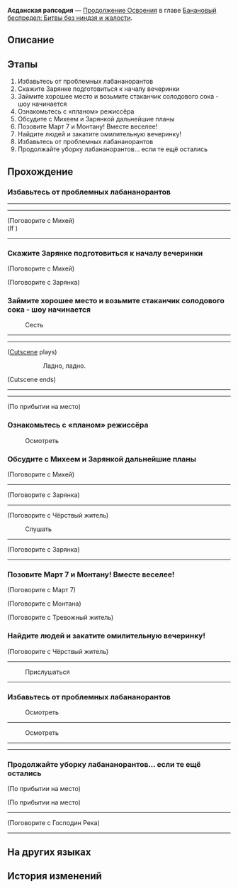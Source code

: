 {{Дополнить|Диалоги.}}
{{Миссия Инфобокс
|id              = 1034209
|Название        = 
|Изображение     = Миссия Освоения Асданская рапсодия.png
|Тип             = Продолжение Освоения
|События         = 
|Глава           = Банановый беспредел: Битвы без ниндзя и жалости
|Условия         = Завершена [[Продолжение Освоения]] ''[[Идущие за хвостом обезьяны]]''
|Персонажи       = Бутхилл; Господин Река; Зарянка; Март 7; Михей; Монелла; Первопроходец; Тревожный житель; Чёрствый житель
|СтартЛокация    = Риф потока сновидений
|Мир             = Пенакония
|Локации         = Риф потока сновидений
|Предыдущая      = Идущие за хвостом обезьяны
|Следующая       = Битвы без ниндзя и жалости
|Награды         = Опыт Освоения*300; Звёздный нефрит*40; Очищенный эфир*4; Утраченный кристалл*3; Кредиты*30 000
}}
'''Асданская рапсодия''' — [[Продолжение Освоения]] в главе [[Банановый беспредел: Битвы без ниндзя и жалости]].

==Описание==
{{Описание|Риф потока сновидений по-прежнему разъедает меметический вирус. Сюда с новым планом приезжает господин Река. Следуя замыслу господина Реки, Бутхилл собирает жителей и устраивает вечеринку. Хедлайнером становится Зарянка, и под действием силы Гармонии, которая снисходит на участников вечеринки через звучание электронной танцевальной музыки, влияние Баюнановой обезьянки рассеивается.}}

==Этапы==
# Избавьтесь от проблемных лабананорантов
# Скажите Зарянке подготовиться к началу вечеринки
# Займите хорошее место и возьмите стаканчик солодового сока - шоу начинается
# Ознакомьтесь с «планом» режиссёра
# Обсудите с Михеем и Зарянкой дальнейшие планы
# Позовите Март 7 и Монтану! Вместе веселее!
# Найдите людей и закатите омилительную вечеринку!
# Избавьтесь от проблемных лабананорантов
# Продолжайте уборку лабананорантов... если те ещё остались

==Прохождение==
{{Дополнить}}

===Избавьтесь от проблемных лабананорантов===
{{Описание миссии|локация=Риф потока сновидений|Пушистики разбрасывают повсюду кожуру от бананов, а в этом проклятом месте нет ни одного дворника... Так что вы не против немного тут подмести.<br />Метла у вас уже есть - правда, пулями стреляет.}}
{{Диалог Начало}}
----
:{{tx}}
----
:{{tx}}

;(Поговорите с Михей)
;(If {{cx}}<!--SubMission Finish: 103420901-->)
----
<!--Unknown TalkSentence: 103438951-->
{{Диалог Конец}}

===Скажите Зарянке подготовиться к началу вечеринки===
{{Описание миссии|локация=Риф потока сновидений|Охота - огонь. Вкусный солодовый сок, забавные обезьянки - что за омилительная вечеринка! Но как-то всё хаотично, многое не сходится, а в последнем фильме говорилось... Вот же, как там реплика звучала...<br />«Если всё растолковывать, то мир потеряет толику своей загадочности».}}
{{Диалог Начало}}

;(Поговорите с Михей)
:{{tx}}

;(Поговорите с Зарянка)
:{{tx}}

<!--Unknown TalkSentence: 103440751-->
{{Диалог Конец}}

===Займите хорошее место и возьмите стаканчик солодового сока - шоу начинается===
{{Диалог Начало}}

:{{Диалог|Изучение}} Сесть
:{{tx}}
----
----
;([[#Gallery|Cutscene]] plays)
::Ладно, ладно.
;(Cutscene ends)
----
----
:{{tx}}
;(По прибытии на место)
{{Диалог Конец}}

===Ознакомьтесь с «планом» режиссёра===
{{Описание миссии|локация=Риф потока сновидений|Пусть режиссёр и не жалует обезьян, но ходить вокруг да около обожает - прямо как эти умилыши. Что ж, никто и не обещал, что все ваши товарищи будут разговаривать по-нормальному. Как только вы почините свой маяк синестезии, придётся поучить их всех сразу говорить по делу.<br />Посмотрим на его подарок. Не понравится - можно поставить его фильму одну звезду.}}
{{Диалог Начало}}

:{{Диалог|Изучение}} Осмотреть
:{{tx}}
{{Диалог Конец}}

===Обсудите с Михеем и Зарянкой дальнейшие планы===
{{Описание миссии|локация=Риф потока сновидений|Пусть режиссёр и не жалует обезьян, но ходить вокруг да около обожает - прямо как эти умилыши. Что ж, никто и не обещал, что все ваши товарищи будут разговаривать по-нормальному. Как только вы почините свой маяк синестезии, придётся поучить их всех сразу говорить по делу.<br />Ладно, сценарий-то у них неплохой, надо помочь им подыскать актёров.}}
{{Диалог Начало}}

;(Поговорите с Михей)
:{{tx}}
----
:{{tx}}

;(Поговорите с Зарянка)
:{{tx}}
----
:{{tx}}


;(Поговорите с Чёрствый житель)
:{{tx}}

:{{Диалог|Изучение}} Слушать
----
<!--Unknown TalkSentence: 103440251-->
<!--Unknown TalkSentence: 103440252-->
<!--Unknown TalkSentence: 103440253-->

;(Поговорите с Зарянка)
----
<!--Unknown TalkSentence: 103439758-->
{{Диалог Конец}}

===Позовите Март 7 и Монтану! Вместе веселее!===
{{Диалог Начало}}

;(Поговорите с Март 7)
:{{tx}}

;(Поговорите с Монтана)
:{{tx}}

<!--Unknown TalkSentence: 103440451-->

;(Поговорите с Тревожный житель)
:{{tx}}
{{Диалог Конец}}

===Найдите людей и закатите омилительную вечеринку!===
{{Диалог Начало}}

;(Поговорите с Чёрствый житель)
----
<!--Unknown TalkSentence: 103440151-->
<!--Unknown TalkSentence: 103440152-->
<!--Unknown TalkSentence: 103440153-->
<!--Unknown TalkSentence: 103440154-->

:{{Диалог|Изучение}} Прислушаться
----
<!--Unknown TalkSentence: 103439951-->
<!--Unknown TalkSentence: 103439952-->
<!--Unknown TalkSentence: 103439953-->
{{Диалог Конец}}

===Избавьтесь от проблемных лабананорантов===
{{Описание миссии|локация=Риф потока сновидений|Пушистики разбрасывают повсюду кожуру от бананов, а в этом проклятом месте нет ни одного дворника... Так что вы не против немного тут подмести.<br />Метла у вас уже есть - правда, пулями стреляет.}}
{{Диалог Начало}}


:{{Диалог|Изучение}} Осмотреть
----
<!--Unknown TalkSentence: 103440953-->
<!--Unknown TalkSentence: 103440954-->

:{{Диалог|Изучение}} Осмотреть
----
<!--Unknown TalkSentence: 103440955-->
<!--Unknown TalkSentence: 103440956-->
----
:{{tx}}
{{Диалог Конец}}

===Продолжайте уборку лабананорантов... если те ещё остались===
{{Диалог Начало}}
;(По прибытии на место)

;(По прибытии на место)
:{{tx}}
----
:{{tx}}

;(Поговорите с Господин Река)
----
<!--Unknown TalkSentence: 103439451-->
{{Диалог Конец}}

==На других языках==
{{На других языках
|en   = Asdanian Rhapsody
|zhs  = 阿斯德纳狂想曲
|zht  = 阿斯德納狂想曲
|ja   = アスデナ・ラプソディ
|ko   = 아스다나 랩소디
|es   = Asdanian Rhapsody
|fr   = Asdanian Rhapsody
|ru   = Асданская рапсодия
|th   = Asdana แรปโซดี
|vi   = Giai Điệu Asdana
|de   = Asdanian Rhapsody
|id   = Rapsodi Asdana
|pt   = Rapsódia Asdaniana
}}

==История изменений==
{{История изменений|2.7}}
